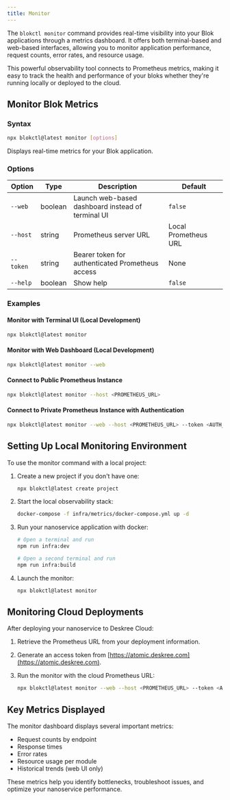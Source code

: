 ```yaml
---
title: Monitor
---
```


The `blokctl monitor` command provides real-time visibility into your Blok applications through a metrics dashboard. It offers both terminal-based and web-based interfaces, allowing you to monitor application performance, request counts, error rates, and resource usage.

This powerful observability tool connects to Prometheus metrics, making it easy to track the health and performance of your bloks whether they're running locally or deployed to the cloud.

## Monitor Blok Metrics

### Syntax
```bash
npx blokctl@latest monitor [options]
```

Displays real-time metrics for your Blok application.

### Options
| Option       | Type    | Description                                      | Default |
|--------------|---------|--------------------------------------------------|---------|
| `--web`      | boolean | Launch web-based dashboard instead of terminal UI | `false` |
| `--host`     | string  | Prometheus server URL                            | Local Prometheus URL |
| `--token`    | string  | Bearer token for authenticated Prometheus access  | None    |
| `--help`     | boolean | Show help                                        | `false` |

### Examples

#### Monitor with Terminal UI (Local Development)
```bash
npx blokctl@latest monitor
```

#### Monitor with Web Dashboard (Local Development)
```bash
npx blokctl@latest monitor --web
```

#### Connect to Public Prometheus Instance
```bash
npx blokctl@latest monitor --host <PROMETHEUS_URL>
```

#### Connect to Private Prometheus Instance with Authentication
```bash
npx blokctl@latest monitor --web --host <PROMETHEUS_URL> --token <AUTH_TOKEN>
```

## Setting Up Local Monitoring Environment

To use the monitor command with a local project:

1. Create a new project if you don't have one:
   ```bash
   npx blokctl@latest create project
   ```

2. Start the local observability stack:
   ```bash
   docker-compose -f infra/metrics/docker-compose.yml up -d
   ```

3. Run your nanoservice application with docker:
   ```bash
   # Open a terminal and run
   npm run infra:dev

   # Open a second terminal and run
   npm run infra:build
   ```

4. Launch the monitor:
   ```bash
   npx blokctl@latest monitor
   ```

## Monitoring Cloud Deployments

After deploying your nanoservice to Deskree Cloud:

1. Retrieve the Prometheus URL from your deployment information.

2. Generate an access token from [https://atomic.deskree.com](https://atomic.deskree.com).

3. Run the monitor with the cloud Prometheus URL:
   ```bash
   npx blokctl@latest monitor --web --host <PROMETHEUS_URL> --token <AUTH_TOKEN>
   ```

## Key Metrics Displayed

The monitor dashboard displays several important metrics:

- Request counts by endpoint
- Response times
- Error rates
- Resource usage per module
- Historical trends (web UI only)

These metrics help you identify bottlenecks, troubleshoot issues, and optimize your nanoservice performance.
